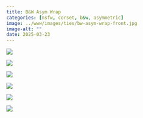 ```yaml
---
title: B&W Asym Wrap
categories: [nsfw, corset, b&w, asymmetric]
image: ../www/images/ties/bw-asym-wrap-front.jpg
image-alt: ""
date: 2025-03-23
---
```


::: {layout-ncol=3}

![](../www/images/ties/bw-asym-wrap-arms-back.jpg)

![](../www/images/ties/bw-asym-wrap-arms-down.jpg)

![](../www/images/ties/bw-asym-wrap-arms-up.jpg)

![](../www/images/ties/bw-asym-wrap-front.jpg)

![](../www/images/ties/bw-asym-wrap-hand.jpg)

![](../www/images/ties/bw-asym-wrap-zombie.jpg)

:::

